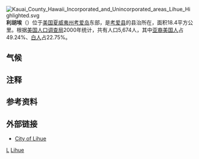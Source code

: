 [[File:Kauai_County_Hawaii_Incorporated_and_Unincorporated_areas_Lihue_Highlighted.svg|right]]
'''利胡埃'''（{{lang-en|Lihue}}）位于[[美国|美国]][[夏威夷州|夏威夷州]][[考爱岛|考爱岛]]东部，是[[考爱县_(夏威夷州)|考爱县]]的县治所在，面积18.4平方公里。根据[[美国人口调查局|美国人口调查局]]2000年统计，共有人口5,674人，其中[[亚裔美国人|亚裔美国人]]占49.24%、[[白人|白人]]占22.75%。

==气候==
{{Weather box|location = 利胡埃（1991–2020年正常值，1905年至今极端数据）{{efn|Records are based on data under "Lihue Area"}}
|single line = Y
|Jan record high F = 87
|Feb record high F = 89
|Mar record high F = 88
|Apr record high F = 88
|May record high F = 89
|Jun record high F = 89
|Jul record high F = 91
|Aug record high F = 91
|Sep record high F = 91
|Oct record high F = 91
|Nov record high F = 89
|Dec record high F = 89
|Jan avg record high F =82.6
|Feb avg record high F =81.9
|Mar avg record high F =81.9
|Apr avg record high F =82.4
|May avg record high F =84.2
|Jun avg record high F =84.7
|Jul avg record high F =86.3
|Aug avg record high F =87.0
|Sep avg record high F =87.2
|Oct avg record high F =86.5
|Nov avg record high F =84.1
|Dec avg record high F =82.3
|year avg record high F=88.2
|Jan high F = 78.6
|Feb high F = 78.1
|Mar high F = 78.5
|Apr high F = 79.8
|May high F = 81.6
|Jun high F = 83.3
|Jul high F = 84.6
|Aug high F = 85.2
|Sep high F = 85.3
|Oct high F = 83.9
|Nov high F = 81.2
|Dec high F = 79.1
|year high F =81.6
|Jan mean F = 72.3
|Feb mean F = 72.2
|Mar mean F = 72.9
|Apr mean F = 74.6
|May mean F = 76.3
|Jun mean F = 78.3
|Jul mean F = 79.6
|Aug mean F = 80.2
|Sep mean F = 80.0
|Oct mean F = 78.7
|Nov mean F = 76.2
|Dec mean F = 73.9
|year mean F = 76.3
|Jan low F = 66.0
|Feb low F = 66.2
|Mar low F = 67.3
|Apr low F = 69.5
|May low F = 70.9
|Jun low F = 73.4
|Jul low F = 74.6
|Aug low F = 75.2
|Sep low F = 74.8
|Oct low F = 73.6
|Nov low F = 71.3
|Dec low F = 68.6
|year low F =71.0
|Jan avg record low F = 58.2
|Feb avg record low F = 58.5
|Mar avg record low F = 59.6
|Apr avg record low F = 62.7
|May avg record low F = 64.4
|Jun avg record low F = 69.1
|Jul avg record low F = 70.4
|Aug avg record low F = 71.0
|Sep avg record low F = 69.8
|Oct avg record low F = 67.1
|Nov avg record low F = 64.6
|Dec avg record low F = 61.2
|year avg record low F =56.4
|Jan record low F = 46
|Feb record low F = 47
|Mar record low F = 47
|Apr record low F = 51
|May record low F = 54
|Jun record low F = 59
|Jul record low F = 59
|Aug record low F = 60
|Sep record low F = 59
|Oct record low F = 55
|Nov record low F = 51
|Dec record low F = 50
|rain colour= green
|Jan rain inch = 2.78
|Feb rain inch = 3.63
|Mar rain inch = 5.61
|Apr rain inch = 2.03
|May rain inch = 2.18
|Jun rain inch = 1.79
|Jul rain inch = 1.75
|Aug rain inch = 2.33
|Sep rain inch = 2.18
|Oct rain inch = 3.27
|Nov rain inch = 4.03
|Dec rain inch = 4.64
|year rain inch= 
|unit rain days = 0.01 inch
|Jan rain days = 12.0
|Feb rain days = 12.4
|Mar rain days = 15.1
|Apr rain days = 15.5
|May rain days = 14.3
|Jun rain days = 17.8
|Jul rain days = 19.3
|Aug rain days = 18.0
|Sep rain days = 16.1
|Oct rain days = 16.7
|Nov rain days = 17.5
|Dec rain days = 17.6
|year rain days= 
|Jan humidity = 76.1
|Feb humidity = 75.4
|Mar humidity = 75.3
|Apr humidity = 75.2
|May humidity = 74.9
|Jun humidity = 73.5
|Jul humidity = 73.9
|Aug humidity = 74.0
|Sep humidity = 74.1
|Oct humidity = 76.2
|Nov humidity = 76.8
|Dec humidity = 76.5
|year humidity =75.2
|Jan sun = 176.2
|Feb sun = 181.7
|Mar sun = 206.5
|Apr sun = 202.8
|May sun = 243.6
|Jun sun = 248.3
|Jul sun = 257.9
|Aug sun = 263.3
|Sep sun = 242.1
|Oct sun = 207.7
|Nov sun = 161.4
|Dec sun = 160.7
|year sun=2552.2
|Jan percentsun = 52
|Feb percentsun = 57
|Mar percentsun = 55
|Apr percentsun = 53
|May percentsun = 60
|Jun percentsun = 61
|Jul percentsun = 62
|Aug percentsun = 66
|Sep percentsun = 66
|Oct percentsun = 58
|Nov percentsun = 48
|Dec percentsun = 48
|year percentsun =58
|source 1 = NOAA (relative humidity and sun 1961−1990)<ref name = NOAA >{{cite web |url = http://w2.weather.gov/climate/xmacis.php?wfo=hfo |title = NowData - NOAA Online Weather Data |publisher = [[National_Oceanic_and_Atmospheric_Administration|National Oceanic and Atmospheric Administration]] |access-date = 21 September 2019}}</ref><ref name="NCDC TXT PHLI">{{cite web | url = ftp://ftp.ncdc.noaa.gov/pub/data/normals/1981-2010/products/station/USW00022536.normals.txt | publisher = National Oceanic and Atmospheric Administration | title = HI Lihue WSO AP | access-date = 11 March 2015}}</ref><ref name="WMO 1961–90 PHLI">{{cite web | url = ftp://ftp.atdd.noaa.gov/pub/GCOS/WMO-Normals/TABLES/REG__V/U1/91165.TXT | title = WMO climate normals for Lihue, Kauai, HI 1961−1990 | publisher = [[National_Oceanic_and_Atmospheric_Administration|National Oceanic and Atmospheric Administration]] | access-date = 11 March 2015}}</ref>
}}

== 注释 ==
{{Reflist|group=lower-alpha}}

== 参考资料 ==
{{Reflist}}

==外部链接==
* [http://www.lihuehawaii.com/ City of Lihue] {{Wayback|url=http://www.lihuehawaii.com/ |date=20160514130453 }}

{{夏威夷州縣治}}
{{可愛縣 (夏威夷州)}}
{{Hawaii-stub}}

[[Category:夏威夷州城市|L]]
[[Category:考艾岛|Lihue]]
